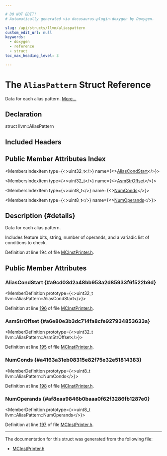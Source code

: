 ```yaml
---

# DO NOT EDIT!
# Automatically generated via docusaurus-plugin-doxygen by Doxygen.

slug: /api/structs/llvm/aliaspattern
custom_edit_url: null
keywords:
  - doxygen
  - reference
  - struct
toc_max_heading_level: 3

---
```





# The `AliasPattern` Struct Reference

<DoxygenPage pluginConfig={pluginConfig}>

Data for each alias pattern. <a href="#details">More...</a>

## Declaration

<CodeBlock>struct llvm::AliasPattern</CodeBlock>

## Included Headers

<IncludesList>
<IncludesListItem
  filePath="llvm/MC/MCInstPrinter.h"
  permalink="/docs/api/files/include/include/llvm/include/llvm/mc/mcinstprinter-h"
  isLocal="true" />
</IncludesList>

## Public Member Attributes Index

<MembersIndex>

<MembersIndexItem
  type={<>uint32&#95;t</>}
  name={<><a href="#a9cd03d2a48bb953a2d85933f6f522b9d">AliasCondStart</a></>}>
</MembersIndexItem>

<MembersIndexItem
  type={<>uint32&#95;t</>}
  name={<><a href="#a6e80e3b3dc714fa8cfe927934853633a">AsmStrOffset</a></>}>
</MembersIndexItem>

<MembersIndexItem
  type={<>uint8&#95;t</>}
  name={<><a href="#a4163a31eb08315e82f75e32e51814383">NumConds</a></>}>
</MembersIndexItem>

<MembersIndexItem
  type={<>uint8&#95;t</>}
  name={<><a href="#af8eaa9846b0baaa0f62f3286fb1287e0">NumOperands</a></>}>
</MembersIndexItem>

</MembersIndex>

## Description {#details}

Data for each alias pattern.

Includes feature bits, string, number of operands, and a variadic list of conditions to check.

Definition at line 194 of file <a href="/docs/api/files/include/include/llvm/include/llvm/mc/mcinstprinter-h">MCInstPrinter.h</a>.

<SectionDefinition>

## Public Member Attributes

### AliasCondStart {#a9cd03d2a48bb953a2d85933f6f522b9d}

<MemberDefinition
  prototype={<>uint32&#95;t llvm::AliasPattern::AliasCondStart</>}>

Definition at line <a href="/docs/api/files/include/include/llvm/include/llvm/mc/mcinstprinter-h/#l00196">196</a> of file <a href="/docs/api/files/include/include/llvm/include/llvm/mc/mcinstprinter-h">MCInstPrinter.h</a>.
</MemberDefinition>

### AsmStrOffset {#a6e80e3b3dc714fa8cfe927934853633a}

<MemberDefinition
  prototype={<>uint32&#95;t llvm::AliasPattern::AsmStrOffset</>}>

Definition at line <a href="/docs/api/files/include/include/llvm/include/llvm/mc/mcinstprinter-h/#l00195">195</a> of file <a href="/docs/api/files/include/include/llvm/include/llvm/mc/mcinstprinter-h">MCInstPrinter.h</a>.
</MemberDefinition>

### NumConds {#a4163a31eb08315e82f75e32e51814383}

<MemberDefinition
  prototype={<>uint8&#95;t llvm::AliasPattern::NumConds</>}>

Definition at line <a href="/docs/api/files/include/include/llvm/include/llvm/mc/mcinstprinter-h/#l00198">198</a> of file <a href="/docs/api/files/include/include/llvm/include/llvm/mc/mcinstprinter-h">MCInstPrinter.h</a>.
</MemberDefinition>

### NumOperands {#af8eaa9846b0baaa0f62f3286fb1287e0}

<MemberDefinition
  prototype={<>uint8&#95;t llvm::AliasPattern::NumOperands</>}>

Definition at line <a href="/docs/api/files/include/include/llvm/include/llvm/mc/mcinstprinter-h/#l00197">197</a> of file <a href="/docs/api/files/include/include/llvm/include/llvm/mc/mcinstprinter-h">MCInstPrinter.h</a>.
</MemberDefinition>

</SectionDefinition>

<hr/>

The documentation for this struct was generated from the following file:

<ul>
<li><a href="/docs/api/files/include/include/llvm/include/llvm/mc/mcinstprinter-h">MCInstPrinter.h</a></li>
</ul>

</DoxygenPage>
